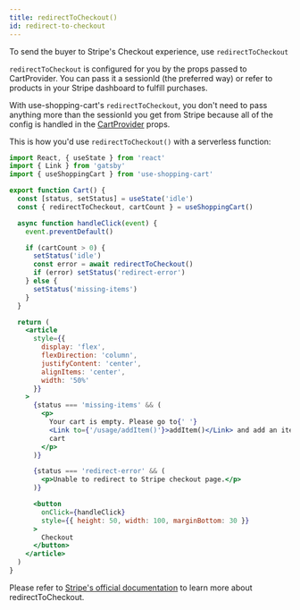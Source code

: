 ```yaml
---
title: redirectToCheckout()
id: redirect-to-checkout
---
```


To send the buyer to Stripe's Checkout experience, use `redirectToCheckout`

`redirectToCheckout` is configured for you by the props passed to CartProvider. You can pass it a sessionId
(the preferred way) or refer to products in your Stripe dashboard to fulfill purchases.

With use-shopping-cart's `redirectToCheckout`, you don't need to pass anything more than the sessionId you get
from Stripe because all of the config is handled in the [CartProvider](docs/usage/cart-provider) props.

This is how you'd use `redirectToCheckout()` with a serverless function:


<CartDisplayWrapper>
  <RedirectToCheckout />
</CartDisplayWrapper>

```jsx
import React, { useState } from 'react'
import { Link } from 'gatsby'
import { useShoppingCart } from 'use-shopping-cart'

export function Cart() {
  const [status, setStatus] = useState('idle')
  const { redirectToCheckout, cartCount } = useShoppingCart()

  async function handleClick(event) {
    event.preventDefault()

    if (cartCount > 0) {
      setStatus('idle')
      const error = await redirectToCheckout()
      if (error) setStatus('redirect-error')
    } else {
      setStatus('missing-items')
    }
  }

  return (
    <article
      style={{
        display: 'flex',
        flexDirection: 'column',
        justifyContent: 'center',
        alignItems: 'center',
        width: '50%'
      }}
    >
      {status === 'missing-items' && (
        <p>
          Your cart is empty. Please go to{' '}
          <Link to={'/usage/addItem()'}>addItem()</Link> and add an item to the
          cart
        </p>
      )}

      {status === 'redirect-error' && (
        <p>Unable to redirect to Stripe checkout page.</p>
      )}

      <button
        onClick={handleClick}
        style={{ height: 50, width: 100, marginBottom: 30 }}
      >
        Checkout
      </button>
    </article>
  )
}
```

Please refer to [Stripe's official documentation](https://stripe.com/docs/js/checkout/redirect_to_checkout)
to learn more about redirectToCheckout.
